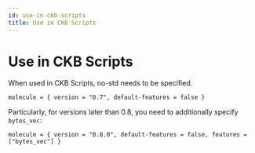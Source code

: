 ```yaml
---
id: use-in-ckb-scripts
title: Use in CKB Scripts
---
```



# Use in CKB Scripts

When used in CKB <Tooltip>Scripts</Tooltip>, no-std needs to be specified.

```
molecule = { version = "0.7", default-features = false }
```

Particularly, for versions later than 0.8, you need to additionally specify `bytes_vec`:

```
molecule = { version = "0.8.0", default-features = false, features = ["bytes_vec"] }
```
